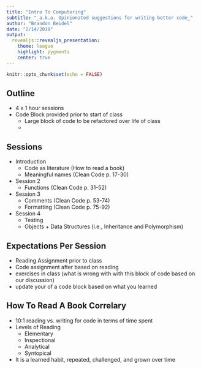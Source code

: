 ```yaml
---
title: "Intro To Computering"
subtitle: "_a.k.a. Opinionated suggestions for writing better code_"
author: "Brandon Beidel"
date: "2/14/2019"
output:
  revealjs::revealjs_presentation:
    theme: league
    highlight: pygments
    center: true
---
```


```r
knitr::opts_chunk$set(echo = FALSE)
```

## Outline

- 4 x 1 hour sessions
- Code Block provided prior to start of class
  - Large block of code to be refactored over life of class
  - 
  
## Sessions

- Introduction
  - Code as literature (How to read a book)
  - Meaningful names (Clean Code p. 17-30)
- Session 2 
  - Functions (Clean Code p. 31-52)
- Session 3
  - Comments (Clean Code p. 53-74)
  - Formatting (Clean Code p. 75-92)
- Session 4
  - Testing
  - Objects + Data Structures (i.e., Inheritance and Polymorphism)

## Expectations Per Session

- Reading Assignment prior to class
- Code assignment after based on reading
- exercises in class (what is wrong with with this block of code based on our discussion)
- update your of a code block based on what you learned

## How To Read A Book Correlary

- 10:1 reading vs. writing for code in terms of time spent
- Levels of Reading
  - Elementary
  - Inspectional
  - Analytical
  - Syntopical
- It is a learned habit, repeated, challenged, and grown over time

